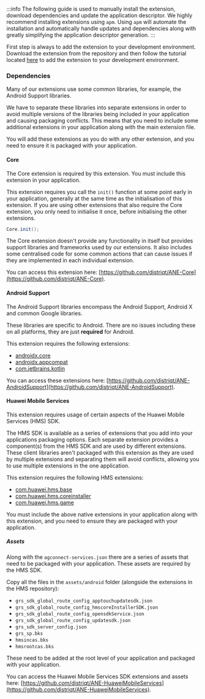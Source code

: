 
:::info
The following guide is used to manually install the extension, download dependencies and update the application descriptor. We highly recommend installing extensions using `apm`. Using `apm` will automate the installation and automatically handle updates and dependencies along with greatly simplifying the application descriptor generation.
:::


First step is always to add the extension to your development environment. Download the extension from the repository and then follow the tutorial located [here](/docs/tutorials/getting-started) to add the extension to your development environment.



### Dependencies

Many of our extensions use some common libraries, for example, the Android Support libraries.

We have to separate these libraries into separate extensions in order to avoid multiple versions of the libraries being included in your application and causing packaging conflicts. This means that you need to include some additional extensions in your application along with the main extension file.

You will add these extensions as you do with any other extension, and you need to ensure it is packaged with your application.


#### Core 

The Core extension is required by this extension. You must include this extension in your application.

This extension requires you call the `init()` function at some point early in your application, generally at the same time as the initialisation of this extension. If you are using other extensions that also require the Core extension, you only need to initialise it once, before initialising the other extensions.

```actionscript
Core.init();
```

The Core extension doesn't provide any functionality in itself but provides support libraries and frameworks used by our extensions.
It also includes some centralised code for some common actions that can cause issues if they are implemented in each individual extension.

You can access this extension here: [https://github.com/distriqt/ANE-Core](https://github.com/distriqt/ANE-Core).



#### Android Support

The Android Support libraries encompass the Android Support, Android X and common Google libraries. 

These libraries are specific to Android. There are no issues including these on all platforms, they are just **required** for Android.

This extension requires the following extensions:

- [androidx.core](https://github.com/distriqt/ANE-AndroidSupport/raw/master/lib/androidx.core.ane)
- [androidx.appcompat](https://github.com/distriqt/ANE-AndroidSupport/raw/master/lib/androidx.appcompat.ane)
- [com.jetbrains.kotlin](https://github.com/distriqt/ANE-AndroidSupport/raw/master/lib/com.jetbrains.kotlin.ane)

You can access these extensions here: [https://github.com/distriqt/ANE-AndroidSupport](https://github.com/distriqt/ANE-AndroidSupport).



#### Huawei Mobile Services

This extension requires usage of certain aspects of the Huawei Mobile Services (HMS) SDK. 

The HMS SDK is available as a series of extensions that you add into your applications packaging options.  Each separate extension provides a component(s) from the HMS SDK and are used by different extensions. These client libraries aren't packaged with this extension as they are used by multiple extensions and separating them will avoid conflicts, allowing you to use multiple extensions in the one application.

This extension requires the following HMS extensions:

- [com.huawei.hms.base](https://github.com/distriqt/ANE-HuaweiMobileServices/raw/master/lib/com.huawei.hms.base.ane)
- [com.huawei.hms.coreinstaller](https://github.com/distriqt/ANE-HuaweiMobileServices/raw/master/lib/com.huawei.hms.coreinstaller.ane)
- [com.huawei.hms.game](https://github.com/distriqt/ANE-HuaweiMobileServices/raw/master/lib/com.huawei.hms.game.ane)


You must include the above native extensions in your application along with this extension, and you need to ensure they are packaged with your application.

##### Assets

Along with the `agconnect-services.json` there are a series of assets that need to be packaged with your application. 
These assets are required by the HMS SDK.

Copy all the files in the `assets/android` folder (alongside the extensions in the HMS repository):

- `grs_sdk_global_route_config_apptouchupdatesdk.json`
- `grs_sdk_global_route_config_hmscoreInstallerSDK.json`
- `grs_sdk_global_route_config_opensdkService.json`
- `grs_sdk_global_route_config_updatesdk.json`
- `grs_sdk_server_config.json`
- `grs_sp.bks`
- `hmsincas.bks`
- `hmsrootcas.bks`

These need to be added at the root level of your application and packaged with your application. 

You can access the Huawei Mobile Services SDK extensions and assets here: [https://github.com/distriqt/ANE-HuaweiMobileServices](https://github.com/distriqt/ANE-HuaweiMobileServices).



